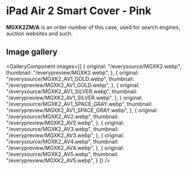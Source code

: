 
# iPad Air 2 Smart Cover - Pink

<Callout type='info' emoji='👉🏻'>**MGXK2ZM/A** is an order number of this case, used for search engines, auction websites and such.</Callout>

## Image gallery

<GalleryComponent
    images={[
      {
        original: "/everysource/MGXK2.webp",
        thumbnail: "/everypreview/MGXK2.webp",
      },
      {
        original: "/everysource/MGXK2_AV1_GOLD.webp",
        thumbnail: "/everypreview/MGXK2_AV1_GOLD.webp",
      },
      {
        original: "/everysource/MGXK2_AV1_SILVER.webp",
        thumbnail: "/everypreview/MGXK2_AV1_SILVER.webp",
      },
      {
        original: "/everysource/MGXK2_AV1_SPACE_GRAY.webp",
        thumbnail: "/everypreview/MGXK2_AV1_SPACE_GRAY.webp",
      },
      {
        original: "/everysource/MGXK2_AV2.webp",
        thumbnail: "/everypreview/MGXK2_AV2.webp",
      },
      {
        original: "/everysource/MGXK2_AV3.webp",
        thumbnail: "/everypreview/MGXK2_AV3.webp",
      },
      {
        original: "/everysource/MGXK2_AV4.webp",
        thumbnail: "/everypreview/MGXK2_AV4.webp",
      },
      {
        original: "/everysource/MGXK2_AV5.webp",
        thumbnail: "/everypreview/MGXK2_AV5.webp",
      }
    ]}
  />
